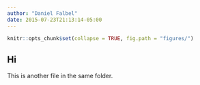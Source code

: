 ```yaml
---
author: "Daniel Falbel"
date: 2015-07-23T21:13:14-05:00
---
```


```r
knitr::opts_chunk$set(collapse = TRUE, fig.path = "figures/")
```

## Hi

This is another file in the same folder.



